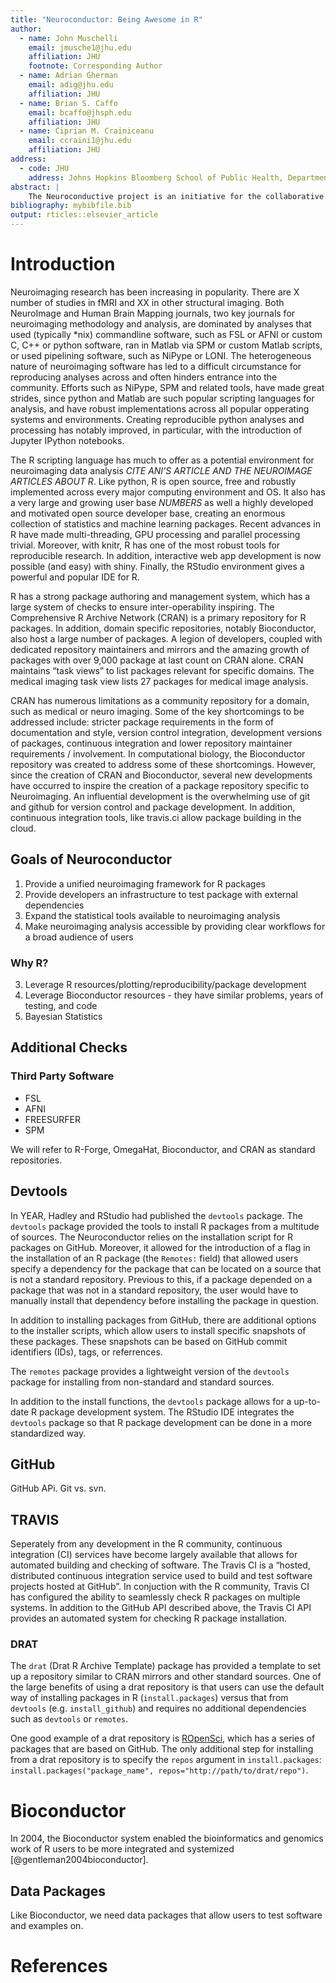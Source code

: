 ```yaml
---
title: "Neuroconductor: Being Awesome in R"
author:
  - name: John Muschelli
    email: jmusche1@jhu.edu
    affiliation: JHU
    footnote: Corresponding Author
  - name: Adrian Gherman
    email: adig@jhu.edu
    affiliation: JHU
  - name: Brian S. Caffo
    email: bcaffo@jhsph.edu
    affiliation: JHU
  - name: Ciprian M. Crainiceanu
    email: ccraini1@jhu.edu 
    affiliation: JHU
address:
  - code: JHU
    address: Johns Hopkins Bloomberg School of Public Health, Department of Biostatistics, 615 N Wolfe St, Baltimore, MD, 21205
abstract: |
    The Neuroconductive project is an initiative for the collaborative creation of extensible software for computational imaging analysis, with a focus on neuroimaging. The goals of the project include: integrate fast and collaborative development of tested software, increasing reproducibility in analyses of imaging data, and promoting the achievement of remote reproducibility of research results. We describe details of our goals, identify the current implementation and current challenges, and provide examples of existing software and how they would integrate into the Neuroconductor system.
bibliography: mybibfile.bib
output: rticles::elsevier_article
---
```



# Introduction

Neuroimaging research has been increasing in popularity.  There are X
number of studies in fMRI and XX in other structural imaging.  Both
NeuroImage and Human Brain Mapping journals, two key journals for
neuroimaging methodology and analysis, are dominated by analyses that
used (typically *nix) commandline software, such as FSL or AFNI or
custom C, C++ or python software, ran in Matlab via SPM or custom
Matlab scripts, or used pipelining software, such as NiPype or
LONI. The heterogeneous nature of neuroimaging software has led to a
difficult circumstance for reproducing analyses across and often
hinders entrance into the community. Efforts such as NiPype, SPM and
related tools, have made great strides, since python and Matlab are
such popular scripting languages for analysis, and have robust
implementations across all popular opperating systems and
environments.  Creating reproducible python analyses and processing
has notably improved, in particular,
with the introduction of Jupyter IPython notebooks. 


The R scripting language has much to offer as a potential environment
for neuroimaging data analysis *CITE ANI'S ARTICLE AND THE NEUROIMAGE
ARTICLES ABOUT R*. Like python, R is open source, free and robustly
implemented across every major computing environment and OS. It also
has a very large and growing user base *NUMBERS* as well a highly
developed and motivated open source developer base, creating an
enormous collection of statistics and machine learning packages.
Recent advances in R have made multi-threading, GPU processing and
parallel processing trivial. Moreover, with knitr, R has one of the
most robust tools for reproducible research. In addition, interactive
web app development is now possible (and easy) with shiny. Finally,
the RStudio environment gives a powerful and popular IDE for R.

R has a strong package authoring and management system, which has a
large system of checks to ensure inter-operability inspiring. The
Comprehensive R Archive Network (CRAN) is a primary repository for R
packages. In addition, domain specific repositories, notably
Bioconductor, also host a large number of packages. A legion of
developers, coupled with dedicated repository maintainers and mirrors
and the amazing growth of packages with over 9,000 package at last
count on CRAN alone. CRAN maintains "task views" to list packages
relevant for specific domains. The medical imaging task view lists
27 packages for medical image analysis. 

CRAN has numerous limitations as a community repository for a domain,
such as medical or neuro imaging.  Some of the key shortcomings to be
addressed include: stricter package requirements in the form of
documentation and style, version control integration, development
versions of packages, continuous integration and lower repository
maintainer requirements / involvement.  In computational biology, the
Bioconductor repository was created to address some of these
shortcomings. However, since the creation of CRAN and Bioconductor, 
several new developments have occurred to inspire the creation of 
a package repository specific to Neuroimaging. An influential
development is the overwhelming use of git and github for version
control and package development. In addition, continuous integration
tools, like travis.ci allow package building in the cloud. 


## Goals of Neuroconductor

1.  Provide a unified neuroimaging framework for R packages
2.  Provide developers an infrastructure to test package with external dependencies
3.  Expand the statistical tools available to neuroimaging analysis
4.  Make neuroimaging analysis accessible by providing clear workflows for a broad audience of users


### Why R?
3.  Leverage R resources/plotting/reproducibility/package development 
4.  Leverage Bioconductor resources - they have similar problems, years of testing, and code
5.  Bayesian Statistics 

## Additional Checks


### Third Party Software

- FSL
- AFNI
- FREESURFER
- SPM


We will refer to R-Forge, OmegaHat, Bioconductor, and CRAN as standard repositories.

## Devtools

In YEAR, Hadley and RStudio had published the `devtools` package.  The `devtools` package provided the tools to install R packages from a multitude of sources.  The Neuroconductor relies on the installation script for R packages on GitHub.  Moreover, it allowed for the introduction of a flag in the installation of an R package (the `Remotes:` field) that allowed users specify a dependency for the package that can be located on a source that is not a standard repository.  Previous to this, if a package depended on a package that was not in a standard repository, the user would have to manually install that dependency before installing the package in question.

In addition to installing packages from GitHub, there are additional options to the installer scripts, which allow users to install specific snapshots of these packages.  These snapshots can be based on GitHub commit identifiers (IDs), tags, or referrences.  

The `remotes` package provides a lightweight version of the `devtools` package for installing from non-standard and standard sources.
 
In addition to the install functions, the `devtools` package allows for a up-to-date R package development system.  The RStudio IDE integrates the `devtools` package so that R package development can be done in a more standardized way. 
 
## GitHub
GitHub APi.  Git vs. svn.  

## TRAVIS

Seperately from any development in the R community, continuous integration (CI) 
services have become largely available that allows for automated building and checking 
of software.  The Travis CI is a "hosted, distributed continuous integration service used to build and test software projects hosted at GitHub".  In conjuction with the R community, Travis CI has configured the ability to seamlessly check R packages on multiple systems.  In addition to the GitHub API described above, the Travis CI API provides an automated system for checking R package installation.  


 
### DRAT

The `drat` (Drat R Archive Template) package has provided a template to set up a repository similar to CRAN mirrors and other standard sources.  One of the large benefits of using a drat repository is that users can use the default way of installing packages in R (`install.packages`) versus that from `devtools` (e.g. `install_github`) and requires no additional dependencies such as `devtools` or `remotes`.

One good example of a drat repository is [ROpenSci](https://ropensci.org/), which has a series of packages that are based on GitHub.  The only additional step for installing from a drat repository is to specify the `repos` argument in `install.packages`:  `install.packages("package_name", repos="http://path/to/drat/repo")`.  


# Bioconductor

In 2004, the Bioconductor system enabled the bioinformatics and genomics work of R users to be more integrated and systemized [@gentleman2004bioconductor].

## Data Packages
Like Bioconductor, we need data packages that allow users to test software and examples on.


# References {#references .unnumbered}

